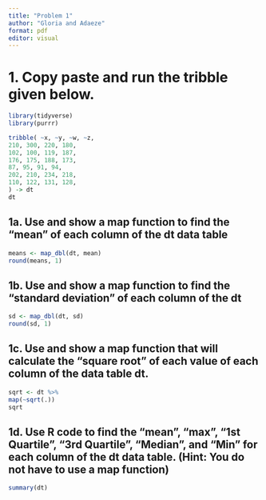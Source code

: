 ```yaml
---
title: "Problem 1"
author: "Gloria and Adaeze"
format: pdf
editor: visual
---
```


# 1. Copy paste and run the tribble given below.
```r
library(tidyverse)
library(purrr)

tribble( ~x, ~y, ~w, ~z,
210, 300, 220, 180,
102, 100, 119, 187,
176, 175, 188, 173,
87, 95, 91, 94,
202, 210, 234, 218,
110, 122, 131, 128,
) -> dt
dt
```
## 1a. Use and show a map function to find the “mean” of each column of the dt data table
```r
means <- map_dbl(dt, mean)
round(means, 1)
```
## 1b. Use and show a map function to find the “standard deviation” of each column of the dt
```r
sd <- map_dbl(dt, sd)
round(sd, 1)
```
## 1c. Use and show a map function that will calculate the “square root” of each value of each column of the data table dt.
```r
sqrt <- dt %>% 
map(~sqrt(.))
sqrt
```

## 1d. Use R code to find the “mean”, “max”, “1st Quartile”, “3rd Quartile”, “Median”, and “Min” for each column of the dt data table. (Hint: You do not have to use a map function)
```r
summary(dt)
```